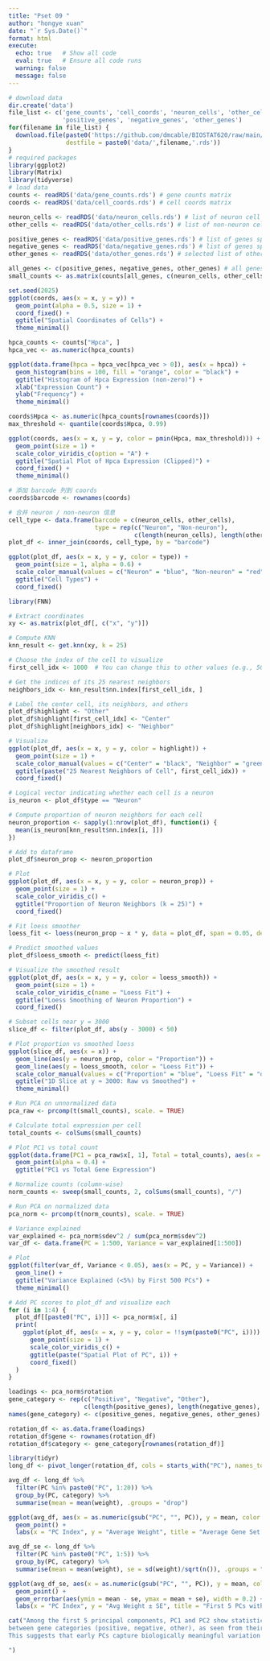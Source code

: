```yaml
---
title: "Pset 09 "
author: "hongye xuan"
date: "`r Sys.Date()`"
format: html
execute:
  echo: true   # Show all code
  eval: true   # Ensure all code runs
  warning: false
  message: false
---
```

```r
# download data
dir.create('data')
file_list <- c('gene_counts', 'cell_coords', 'neuron_cells', 'other_cells',
               'positive_genes', 'negative_genes', 'other_genes')
for(filename in file_list) {
  download.file(paste0('https://github.com/dmcable/BIOSTAT620/raw/main/data/p9/',filename,'.rds'), 
                destfile = paste0('data/',filename,'.rds'))
}
# required packages
library(ggplot2)
library(Matrix)
library(tidyverse)
# load data
counts <- readRDS('data/gene_counts.rds') # gene counts matrix
coords <- readRDS('data/cell_coords.rds') # cell coords matrix

neuron_cells <- readRDS('data/neuron_cells.rds') # list of neuron cell barcodes.
other_cells <- readRDS('data/other_cells.rds') # list of non-neuron cell barcodes.

positive_genes <- readRDS('data/positive_genes.rds') # list of genes specific for neurons
negative_genes <- readRDS('data/negative_genes.rds') # list of genes specific for not neurons
other_genes <- readRDS('data/other_genes.rds') # selected list of other genes

all_genes <- c(positive_genes, negative_genes, other_genes) # all genes
small_counts <- as.matrix(counts[all_genes, c(neuron_cells, other_cells)]) # subset of the counts

```

```r

set.seed(2025)
ggplot(coords, aes(x = x, y = y)) +
  geom_point(alpha = 0.5, size = 1) +
  coord_fixed() +
  ggtitle("Spatial Coordinates of Cells") +
  theme_minimal()
```

```r
hpca_counts <- counts["Hpca", ]
hpca_vec <- as.numeric(hpca_counts)

ggplot(data.frame(hpca = hpca_vec[hpca_vec > 0]), aes(x = hpca)) +
  geom_histogram(bins = 100, fill = "orange", color = "black") +
  ggtitle("Histogram of Hpca Expression (non-zero)") +
  xlab("Expression Count") +
  ylab("Frequency") +
  theme_minimal()

```

```r
coords$Hpca <- as.numeric(hpca_counts[rownames(coords)])
max_threshold <- quantile(coords$Hpca, 0.99)

ggplot(coords, aes(x = x, y = y, color = pmin(Hpca, max_threshold))) +
  geom_point(size = 1) +
  scale_color_viridis_c(option = "A") +
  ggtitle("Spatial Plot of Hpca Expression (Clipped)") +
  coord_fixed() +
  theme_minimal()

```

```r
# 添加 barcode 列到 coords
coords$barcode <- rownames(coords)

# 合并 neuron / non-neuron 信息
cell_type <- data.frame(barcode = c(neuron_cells, other_cells),
                        type = rep(c("Neuron", "Non-neuron"),
                                   c(length(neuron_cells), length(other_cells))))
plot_df <- inner_join(coords, cell_type, by = "barcode")

ggplot(plot_df, aes(x = x, y = y, color = type)) +
  geom_point(size = 1, alpha = 0.6) +
  scale_color_manual(values = c("Neuron" = "blue", "Non-neuron" = "red")) +
  ggtitle("Cell Types") +
  coord_fixed()

```

```r
library(FNN)

# Extract coordinates
xy <- as.matrix(plot_df[, c("x", "y")])

# Compute KNN
knn_result <- get.knn(xy, k = 25)

# Choose the index of the cell to visualize
first_cell_idx <- 1000  # You can change this to other values (e.g., 500, 1500)

# Get the indices of its 25 nearest neighbors
neighbors_idx <- knn_result$nn.index[first_cell_idx, ]

# Label the center cell, its neighbors, and others
plot_df$highlight <- "Other"
plot_df$highlight[first_cell_idx] <- "Center"
plot_df$highlight[neighbors_idx] <- "Neighbor"

# Visualize
ggplot(plot_df, aes(x = x, y = y, color = highlight)) +
  geom_point(size = 1) +
  scale_color_manual(values = c("Center" = "black", "Neighbor" = "green", "Other" = "gray")) +
  ggtitle(paste("25 Nearest Neighbors of Cell", first_cell_idx)) +
  coord_fixed()

```

```r
# Logical vector indicating whether each cell is a neuron
is_neuron <- plot_df$type == "Neuron"

# Compute proportion of neuron neighbors for each cell
neuron_proportion <- sapply(1:nrow(plot_df), function(i) {
  mean(is_neuron[knn_result$nn.index[i, ]])
})

# Add to dataframe
plot_df$neuron_prop <- neuron_proportion

# Plot
ggplot(plot_df, aes(x = x, y = y, color = neuron_prop)) +
  geom_point(size = 1) +
  scale_color_viridis_c() +
  ggtitle("Proportion of Neuron Neighbors (k = 25)") +
  coord_fixed()

```

```r
# Fit loess smoother
loess_fit <- loess(neuron_prop ~ x * y, data = plot_df, span = 0.05, degree = 1)

# Predict smoothed values
plot_df$loess_smooth <- predict(loess_fit)

# Visualize the smoothed result
ggplot(plot_df, aes(x = x, y = y, color = loess_smooth)) +
  geom_point(size = 1) +
  scale_color_viridis_c(name = "Loess Fit") +
  ggtitle("Loess Smoothing of Neuron Proportion") +
  coord_fixed()

```

```r
# Subset cells near y = 3000
slice_df <- filter(plot_df, abs(y - 3000) < 50)

# Plot proportion vs smoothed loess
ggplot(slice_df, aes(x = x)) +
  geom_line(aes(y = neuron_prop, color = "Proportion")) +
  geom_line(aes(y = loess_smooth, color = "Loess Fit")) +
  scale_color_manual(values = c("Proportion" = "blue", "Loess Fit" = "orange")) +
  ggtitle("1D Slice at y ≈ 3000: Raw vs Smoothed") +
  theme_minimal()


```

```r
# Run PCA on unnormalized data
pca_raw <- prcomp(t(small_counts), scale. = TRUE)

# Calculate total expression per cell
total_counts <- colSums(small_counts)

# Plot PC1 vs total count
ggplot(data.frame(PC1 = pca_raw$x[, 1], Total = total_counts), aes(x = Total, y = PC1)) +
  geom_point(alpha = 0.4) +
  ggtitle("PC1 vs Total Gene Expression")

```

```r
# Normalize counts (column-wise)
norm_counts <- sweep(small_counts, 2, colSums(small_counts), "/")

# Run PCA on normalized data
pca_norm <- prcomp(t(norm_counts), scale. = TRUE)

# Variance explained
var_explained <- pca_norm$sdev^2 / sum(pca_norm$sdev^2)
var_df <- data.frame(PC = 1:500, Variance = var_explained[1:500])

# Plot
ggplot(filter(var_df, Variance < 0.05), aes(x = PC, y = Variance)) +
  geom_line() +
  ggtitle("Variance Explained (<5%) by First 500 PCs") +
  theme_minimal()

```


```r
# Add PC scores to plot_df and visualize each
for (i in 1:4) {
  plot_df[[paste0("PC", i)]] <- pca_norm$x[, i]
  print(
    ggplot(plot_df, aes(x = x, y = y, color = !!sym(paste0("PC", i)))) +
      geom_point(size = 1) +
      scale_color_viridis_c() +
      ggtitle(paste("Spatial Plot of PC", i)) +
      coord_fixed()
  )
}

```

```r
loadings <- pca_norm$rotation
gene_category <- rep(c("Positive", "Negative", "Other"),
                     c(length(positive_genes), length(negative_genes), length(other_genes)))
names(gene_category) <- c(positive_genes, negative_genes, other_genes)

rotation_df <- as.data.frame(loadings)
rotation_df$gene <- rownames(rotation_df)
rotation_df$category <- gene_category[rownames(rotation_df)]

library(tidyr)
long_df <- pivot_longer(rotation_df, cols = starts_with("PC"), names_to = "PC", values_to = "weight")

avg_df <- long_df %>%
  filter(PC %in% paste0("PC", 1:20)) %>%
  group_by(PC, category) %>%
  summarise(mean = mean(weight), .groups = "drop")

ggplot(avg_df, aes(x = as.numeric(gsub("PC", "", PC)), y = mean, color = category)) +
  geom_point() +
  labs(x = "PC Index", y = "Average Weight", title = "Average Gene Set Weight by PC")

```
```r
avg_df_se <- long_df %>%
  filter(PC %in% paste0("PC", 1:5)) %>%
  group_by(PC, category) %>%
  summarise(mean = mean(weight), se = sd(weight)/sqrt(n()), .groups = "drop")

ggplot(avg_df_se, aes(x = as.numeric(gsub("PC", "", PC)), y = mean, color = category)) +
  geom_point() +
  geom_errorbar(aes(ymin = mean - se, ymax = mean + se), width = 0.2) +
  labs(x = "PC Index", y = "Avg Weight ± SE", title = "First 5 PCs with Error Bars")

```


```r
cat("Among the first 5 principal components, PC1 and PC2 show statistically significant differences
between gene categories (positive, negative, other), as seen from their non-overlapping error bars.
This suggests that early PCs capture biologically meaningful variation across gene types.

")
```